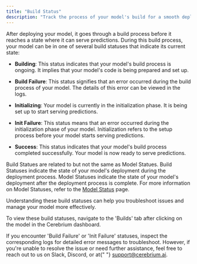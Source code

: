 ```yaml
---
title: "Build Status"
description: "Track the process of your model's build for a smooth deployment experience"
---
```


After deploying your model, it goes through a build process before it reaches a state where it can serve predictions. During this build process, your model can be in one of several build statuses that indicate its current state:

- **Building**: This status indicates that your model's build process is ongoing. It implies that your model's code is being prepared and set up.

- **Build Failure**: This status signifies that an error occurred during the build process of your model. The details of this error can be viewed in the logs.

- **Initializing**: Your model is currently in the initialization phase. It is being set up to start serving predictions.

- **Init Failure**: This status means that an error occurred during the initialization phase of your model. Initialization refers to the setup process before your model starts serving predictions.

- **Success**: This status indicates that your model's build process completed successfully. Your model is now ready to serve predictions.

<Note>
  Build Statues are related to but not the same as Model Statues. Build Statuses
  indicate the state of your model's deployment during the deployment process.
  Model Statuses indicate the state of your model's deployment after the
  deployment process is complete. For more information on Model Statuses, refer
  to the <a href="/cerebrium/cortex/model-status">Model Status</a> page.
</Note>

Understanding these build statuses can help you troubleshoot issues and manage your model more effectively.

To view these build statuses, navigate to the 'Builds' tab after clicking on the model in the Cerebrium dashboard.

<Note>
  If you encounter 'Build Failure' or 'Init Failure' statuses, inspect the
  corresponding logs for detailed error messages to troubleshoot. However, if
  you're unable to resolve the issue or need further assistance, feel free to
  reach out to us on Slack, Discord, or at{" "}
  <a href="mailto:support@cerebrium.ai">support@cerebrium.ai</a>.
</Note>

